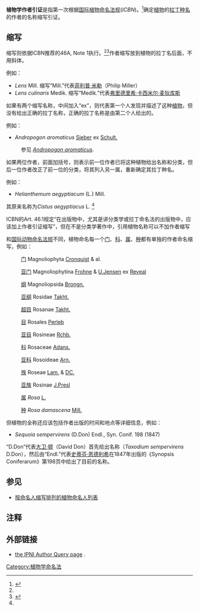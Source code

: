 '''植物学作者引证'''是指第一次根据[[国际植物命名法规|国际植物命名法规]](''ICBN'')。<ref name="icbn">{{cite web|url=http://www.bgbm.fu-berlin.de/iapt/nomenclature/code/SaintLouis/0000St.Luistitle.htm|title=International Code of Botanical Nomenclature (St. Louis Code)|last=Greuter|first=W.|date=2003-04-20|isbn=3-904144-22-7|publisher=International Association for Plant Taxonomy|accessdate=2009-01-21|archive-date=2007-06-30|archive-url=https://web.archive.org/web/20070630153031/http://www.bgbm.fu-berlin.de/iapt/nomenclature/code/SaintLouis/0000St.Luistitle.htm|dead-url=no}}</ref>确定[[植物|植物]]的[[拉丁种名|拉丁种名]]的作者的名称缩写引证。

== 缩写 ==
缩写则依据ICBN推荐的46A, Note 1执行。<ref name="icbn" /><ref>{{cite book|last = Brummitt|first = RK|coauthors = CE Powell|title =  Authors of Plant Names  
|publisher = Royal Botanic Gardens, Kew |date = 1992 |isbn = 0947643443}}</ref>作者缩写放到植物的拉丁名后面，不用斜体。

例如：
* ''Lens'' Mill.  缩写“Mill.”代表[[菲利普·米勒|菲利普·米勒]]（Philip Miller）
* ''Lens culinaris'' Medik. 缩写“Medik.”代表[[弗里德里希·卡西米尔·麦狄库斯|弗里德里希·卡西米尔·麦狄库斯]]

如果有两个缩写名称，中间加入“ex”，则代表第一个人发现并描述了这种[[植物|植物]]，但没有给出正确的拉丁名称，正确的拉丁名称是由第二个人给出的。

例如：
*''Andropogon aromaticus'' [[Sieber|Sieber]] ex [[Schult.|Schult.]]
:参见 ''[[species:Andropogon_aromaticus|Andropogon aromaticus]]''.

如果两位作者，前面加括号，则表示前一位作者已将这种植物给出名称和分类，但后一位作者改正了前一位的分类，将其列入另一属，重新确定其拉丁种名。

例如：
*''Helianthemum  aegyptiacum'' (L.) Mill.
其原来名称为''Cistus aegyptiacus'' L. <ref name="icbn" />

ICBN的Art. 46.1规定“在出版物中，尤其是讲分类学或拉丁命名法的出版物中，应该加上作者引证缩写”，但在不是分类学著作中，引用植物名称可以不加作者缩写

和[[国际动物命名法规|国际动物命名法规]]不同，植物命名每一个[[门|门]]、[[科|科]]、[[属|属]]、[[种|种]]都有单独的作者命名缩写，例如：

: [[门|门]] Magnoliophyta [[Cronquist|Cronquist]] & al.

: [[亚门|亚门]] Magnoliophytina [[Frohne|Frohne]] & [[U.Jensen|U.Jensen]] ex [[Reveal|Reveal]]

: [[纲|纲]] Magnoliopsida [[Brongn.|Brongn.]]

: [[亚纲|亚纲]] Rosidae [[Takht.|Takht.]]

: [[超目|超目]] Rosanae [[Takht.|Takht.]]

: [[目|目]] Rosales [[Perleb|Perleb]]

: [[亚目|亚目]] Rosineae [[Rchb.|Rchb.]]

: [[科|科]] Rosaceae [[Adans.|Adans.]]

: [[亚科|亚科]] Rosoideae [[Arn.|Arn.]]

: [[族|族]] Roseae [[Lam.|Lam.]] & [[DC.|DC.]]

: [[亚族|亚族]] Rosinae [[J.Presl|J.Presl]]

: [[属|属]] ''Rosa'' [[L.|L.]]

: [[种|种]] ''Rosa damascena'' [[Mill.|Mill.]]

但植物的全称还应该包括作者出版的时间和地点等详细信息，例如：
  
* ''Sequoia sempervirens'' (D.Don) Endl., Syn. Conif. 198 (1847) 
“D.Don”代表[[大卫·顿|大卫·顿]]（David Don）首先给出名称（''Taxodium sempervirens'' D.Don），然后由“Endl.”代表[[史蒂芬·恩德利希|史蒂芬·恩德利希]]在1847年出版的《Synopsis Coniferarum》第198页中给出了目前的名称。

== 参见 ==
*[[按命名人缩写排列的植物命名人列表|按命名人缩写排列的植物命名人列表]]

== 注释 ==
{{reflist}}

== 外部链接 ==
*[http://www.ipni.org/ipni/query_author.html the IPNI Author Query page] {{Wayback|url=http://www.ipni.org/ipni/query_author.html |date=20060207002421 }}. 

{{植物学}}

[[Category:植物学命名法|Category:植物学命名法]]